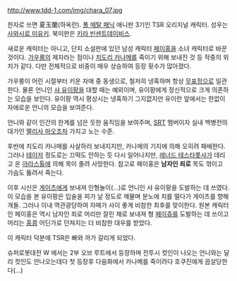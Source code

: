 http://www.tdd-1.com/img/chara_07.jpg

한자로 쓰면 夏玉蘭(하옥란). [[풀 메탈 패닉]] 애니판 3기인 TSR 오리지널 캐릭터. 성우는 [[사와시로 미유키]]. 북미판은 [[키라 빈센트데이비스]].

새로운 캐릭터는 아니고, 단지 소설판에 있던 남성 캐릭터 [[페이홍]]을 소녀 캐릭터로 바꾼 것이다. [[가우룽]]의 제자라는 점이나 [[치도리 카나메]]를 죽이기 위해 보내진 것 등 작중의 위치가 같다. 다만 전체적으로 비중이 매우 상승하여 등장 횟수가 많아졌다.

가우룽이 어린 시절부터 키운 자매 중 동생으로, 철저히 냉혹하며 항상 [[무표정]]으로 일관한다. 물론 언니인 [[샤 유이팡]]을 대할 때는 예외이며, 유이팡에게 정신적으로 크게 의존하는 모습을 보인다. 유이팡 역시 평상시는 냉혹하기 그지없지만 유이란 앞에서는 한없이 자애로운 언니의 모습을 보여준다.

언니와 같이 인간의 한계를 넘은 듯한 움직임을 보여주며, [[SRT]] 멤버이자 실내 백병전의 대가인 [[멜리사 마오]]조차 가지고 노는 수준.

후반에 치도리 카나메를 사살하러 보내지지만, 카나메의 기지에 의해 오히려 패배한다. 그러나 [[테이저]] 정도로는 끄떡도 안하는 듯 다시 일어나지만, [[레너드 테스타롯사]]가 데리고 온 [[아라스톨]]에 의해 목이 졸려 사망한다. 참고로 페이홍은 '''남자인 죄로''' 목도 꺾이고 가슴도 뚫려서 죽는다.

이후 시신은 [[게이츠]]에게 보내져 인형놀이(…)로 언니인 샤 유이팡을 도발하는 데 쓰였다. 이 모습을 본 유이팡은 입술을 피가 날 정도로 깨물며 분노에 치를 떨다가 게이츠를 향해 개돌. 그러나 이내 역관광당하여 자매가 사이 좋게 비참한 최후를 맞이한다. 원본 캐릭터인 페이홍은 역시 남자인 죄로 머리만 잘린 채로 보내져 형 [[페이쥬]]를 도발하는 데 쓰이고 머리는 [[홍콩]] 어딘가로 던져지는 더 비참한 대우를 받았다.

이 캐릭터 덕분에 TSR은 빠와 까가 갈리게 되었다.

슈퍼로봇대전 W 에서는 2부 오브 루트에서 등장하며 전투시 컷인이 나오는 언니와는 달리 컷인도 안나오는데다 첫 등장후 다음화에서 카나메를 죽이려다 호쿠진에게 끔살당한다(...)
